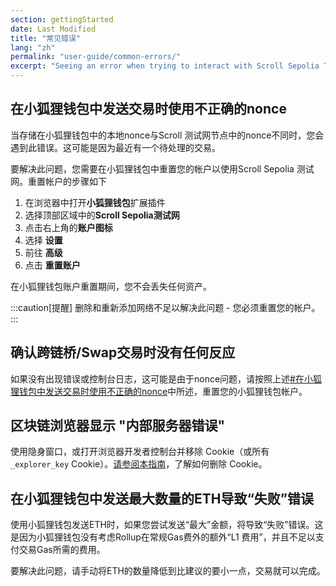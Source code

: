 ```yaml
---
section: gettingStarted
date: Last Modified
title: "常见错误"
lang: "zh"
permalink: "user-guide/common-errors/"
excerpt: "Seeing an error when trying to interact with Scroll Sepolia Testnet? Here are some common configuration errors and how to quickly fix them."
---
```


## 在小狐狸钱包中发送交易时使用不正确的nonce

当存储在小狐狸钱包中的本地nonce与Scroll 测试网节点中的nonce不同时，您会遇到此错误。这可能是因为最近有一个待处理的交易。

要解决此问题，您需要在小狐狸钱包中重置您的帐户以使用Scroll Sepolia 测试网。重置帐户的步骤如下

1. 在浏览器中打开**小狐狸钱包**扩展插件
2. 选择顶部区域中的**Scroll Sepolia测试网**
3. 点击右上角的**账户图标**
4. 选择 **设置**
5. 前往 **高级**
6. 点击 **重置账户**

在小狐狸钱包账户重置期间，您不会丢失任何资产。

:::caution[提醒]
删除和重新添加网络不足以解决此问题 - 您必须重置您的帐户。
:::

## 确认跨链桥/Swap交易时没有任何反应

如果没有出现错误或控制台日志，这可能是由于nonce问题，请按照上述[#在小狐狸钱包中发送交易时使用不正确的nonce](#incorrect-nonce-error-when-sending-a-transaction-in-metamask)中所述，重置您的小狐狸钱包帐户。

## 区块链浏览器显示 "内部服务器错误"

使用隐身窗口，或打开浏览器开发者控制台并移除 Cookie（或所有 `_explorer_key` Cookie）。[请参阅本指南](https://www.contentstack.com/docs/developers/how-to-guides/clear-caches-and-cookies-in-different-browsers/)，了解如何删除 Cookie。

## 在小狐狸钱包中发送最大数量的ETH导致“失败”错误

使用小狐狸钱包发送ETH时，如果您尝试发送“最大”金额，将导致“失败”错误。这是因为小狐狸钱包没有考虑Rollup在常规Gas费外的额外“L1 费用”，并且不足以支付交易Gas所需的费用。

要解决此问题，请手动将ETH的数量降低到比建议的要小一点，交易就可以完成。
